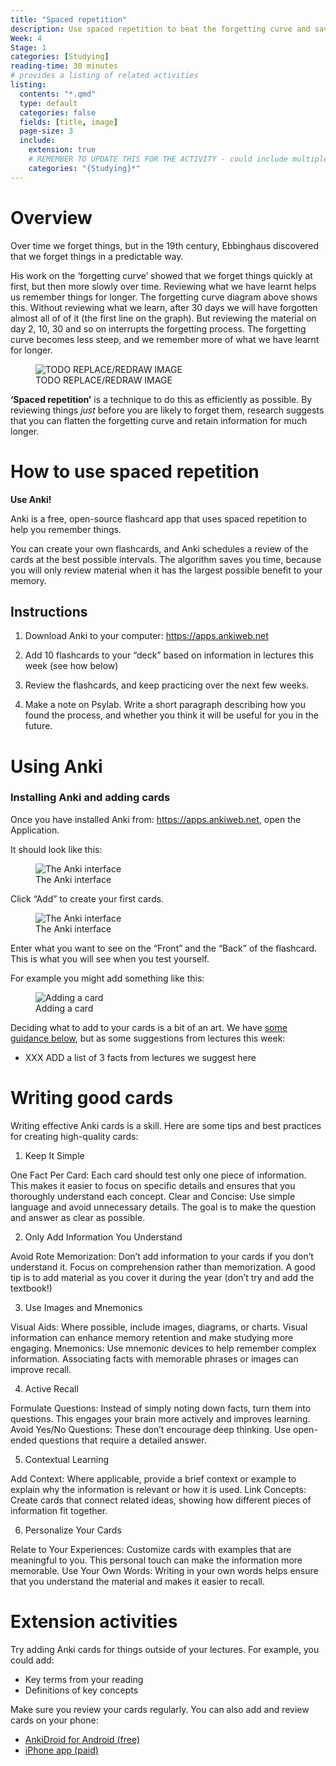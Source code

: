 ```yaml
---
title: "Spaced repetition"
description: Use spaced repetition to beat the forgetting curve and save yourself time.
Week: 4
Stage: 1
categories: [Studying]
reading-time: 30 minutes
# provides a listing of related activities
listing:
  contents: "*.qmd"
  type: default
  categories: false
  fields: [title, image]
  page-size: 3
  include:
    extension: true
    # REMEMBER TO UPDATE THIS FOR THE ACTIVITY - could include multiple categories
    categories: "{Studying}*"
---
```



# Overview

Over time we forget things, but in the 19th century, Ebbinghaus discovered that we forget things in a predictable way.

His work on the 'forgetting curve' showed that we forget things quickly at first, but then more slowly over time. Reviewing what we have learnt helps us remember things for longer. The forgetting curve diagram above shows this. Without reviewing what we learn, after 30 days we will have forgotten almost all of of it (the first line on the graph). But reviewing the material on day 2, 10, 30 and so on interrupts the forgetting process. The forgetting curve becomes less steep, and we remember more of what we have learnt for longer.

![TODO REPLACE/REDRAW IMAGE](../images/Forgetting_curve_and_work_of_Ebbinghaus.png){.figure}


**'Spaced repetition'** is a technique to do this as efficiently as possible. By reviewing things *just* before you are likely to forget them, research suggests that you can flatten the forgetting curve and retain information for much longer.


# How to use spaced repetition

**Use Anki!**

Anki is a free, open-source flashcard app that uses spaced repetition to help you remember things.

You can create your own flashcards, and Anki schedules a review of the cards at the best possible intervals. The algorithm saves you time, because you will only review material when it has the largest possible benefit to your memory.


:::{.instructions}


# Instructions

1.  Download Anki to your computer: <https://apps.ankiweb.net>

2.  Add 10 flashcards to your "deck" based on information in lectures this week (see how below)

3.  Review the flashcards, and keep practicing over the next few weeks.

4.  Make a note on Psylab. Write a short paragraph describing how you found the process, and whether you think it will be useful for you in the future.


:::


# Using Anki

### Installing Anki and adding cards

Once you have installed Anki from: <https://apps.ankiweb.net>, open the Application.

It should look like this:

![The Anki interface](../images/anki/1.png)

Click "Add" to create your first cards.

![The Anki interface](../images/anki/2a.png) 

Enter what you want to see on the "Front" and the "Back" of the flashcard. 
This is what you will see when you test yourself.

For example you might add something like this:

![Adding a card](../images/anki/2b.png)

Deciding what to add to your cards is a bit of an art. We have [some guidance below](#writing-cards), but as some suggestions from lectures this week:

-   XXX ADD a list of 3 facts from lectures we suggest here


# Writing good cards  {#writing-cards}


Writing effective Anki cards is a skill.  Here are some tips and best practices for creating high-quality cards:


1. Keep It Simple

One Fact Per Card: Each card should test only one piece of information. This makes it easier to focus on specific details and ensures that you thoroughly understand each concept.
Clear and Concise: Use simple language and avoid unnecessary details. The goal is to make the question and answer as clear as possible.

2. Only Add Information You Understand

Avoid Rote Memorization: Don’t add information to your cards if you don’t understand it. Focus on comprehension rather than memorization. A good tip is to add material as you cover it during the year (don't try and add the textbook!)


3. Use Images and Mnemonics

Visual Aids: Where possible, include images, diagrams, or charts. Visual information can enhance memory retention and make studying more engaging.
Mnemonics: Use mnemonic devices to help remember complex information. Associating facts with memorable phrases or images can improve recall.

4. Active Recall

Formulate Questions: Instead of simply noting down facts, turn them into questions. This engages your brain more actively and improves learning.
Avoid Yes/No Questions: These don’t encourage deep thinking. Use open-ended questions that require a detailed answer.

5. Contextual Learning

Add Context: Where applicable, provide a brief context or example to explain why the information is relevant or how it is used.
Link Concepts: Create cards that connect related ideas, showing how different pieces of information fit together.


6. Personalize Your Cards

Relate to Your Experiences: Customize cards with examples that are meaningful to you. This personal touch can make the information more memorable.
Use Your Own Words: Writing in your own words helps ensure that you understand the material and makes it easier to recall.



# Extension activities

Try adding Anki cards for things outside of your lectures. For example, you could add:

-  Key terms from your reading
-  Definitions of key concepts

Make sure you review your cards regularly. You can also add and review cards on your phone:

- [AnkiDroid for Android (free)](https://play.google.com/store/apps/details?id=com.ichi2.anki&pli=1)
- [iPhone app (paid)](https://itunes.apple.com/us/app/ankimobile-flashcards/id373493387)






